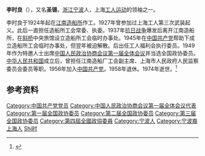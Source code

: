 {{Infobox Officeholder
|姓名=李時良
|圖像=File:李時良.jpg
|圖像大小=200px
|圖像說明=  
| 字       = 
| 號       = 
| 別名     = 
| 出生名   = 
| 出生日期 = 
| 出生地點 = 
| 逝世日期 = 
| 逝世地點 = 
| 死因     = 
| 墓地     = 
| 墓地座標 = 
| 籍貫     = 
| 國籍     = 
| 公民權   = 
| 政黨     = 
| 其他政黨 = 
| 身高     = 
| 配偶     = 
| 伴侶     = 
| 兒女     = 
| 父母     = 
| 親屬     = 
| 居住地   = 
| 學歷     = 
| 母校     = 
| 職業     = 
| 專業     = 
| 知名原因 = 
| 著作     = 
| 宗教信仰 = 
| 獲獎     = 
| 簽名     = 
| 腳註     = 
}}
'''李时良'''（{{bd|1894年||1974年||catIdx=Li李}}），又名'''圣锡'''，[[浙江|浙江]][[宁波|宁波]]人，上海[[工人运动|工人运动]]的领袖之一。

李时良于1924年起在[[江南造船所|江南造船所]]作工。1927年曾参加过上海工人第三次武装起义。此后一直担任造船所工会常委、执委。1937年[[抗日战争|抗日战争]]爆发后离开江南造船所，在[[斜桥|斜桥]]中央旅馆设立造船所工会临时办事处。1945年在[[中国共产党|中国共产党]]帮助下成立造船所工会临时办事处，但翌年被迫解散。后出任工人福利会执行委员。1949年作为特邀人士出席[[中国人民政治协商会议第一届全体会议|中国人民政治协商会议第一届全体会议]]并当选全国政协委员。[[中华人民共和国|中华人民共和国]]成立后，曾担任江南造船厂工会副主席、上海市人民政府人民监察委员会委员等职。1956年加入[[中国共产党|中国共产党]]。1958年退休。1974年逝世。<ref>{{cite web|url=http://www.shtong.gov.cn/newsite/node2/node4/node2249/luwan/node37527/node37529/node63620/userobject1ai51845.html|title=李时良(1894～1974年)|publisher=卢湾区志|access-date=2019-04-20|archive-date=2020-02-19|archive-url=https://web.archive.org/web/20200219153913/http://www.shtong.gov.cn/Newsite/node2/node4/node2249/luwan/node37527/node37529/node63620/userobject1ai51845.html|dead-url=no}}</ref>

== 参考资料 ==
{{Reflist}}

{{DEFAULTSORT:Li李}}
[[Category:中国共产党党员|Category:中国共产党党员]]
[[Category:中国人民政治协商会议第一届全体会议代表|Category:中国人民政治协商会议第一届全体会议代表]]
[[Category:第一届全国政协委员|Category:第一届全国政协委员]]
[[Category:第二届全国政协委员|Category:第二届全国政协委员]]
[[Category:第三届全国政协委员|Category:第三届全国政协委员]]
[[Category:第四屆全國政協委員|Category:第四屆全國政協委員]]
[[Category:宁波人|Category:宁波人]]
[[Category:宁波裔上海人|Category:宁波裔上海人]]
[[Category:李姓|Shi时]]